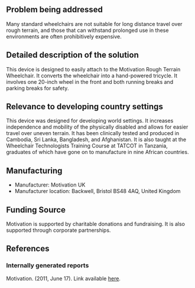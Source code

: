 {{Medical Device
|Health Topic=Physical disabilities 
|Classification=Treatment
|Scope=Commercialized
|Location=Africa, Asia
|Image=ClipOnTricycle.jpg
}}
<!-- Please make sure to use the format provided below for consistency between all devices. -->
==Problem being addressed==
Many standard wheelchairs are not suitable for long distance travel over rough terrain, and those that can withstand prolonged use in these environments are often prohibitively expensive. 

==Detailed description of the solution==
This device is designed to easily attach to the Motivation Rough Terrain Wheelchair. It converts the wheelchair into a hand-powered tricycle. It involves one 20-inch wheel in the front and both running breaks and parking breaks for safety.

==Relevance to developing country settings==
This device was designed for developing world settings. It increases independence and mobility of the physically disabled and allows for easier travel over uneven terrain. It has been clinically tested and produced in Cambodia, Sri Lanka, Bangladesh, and Afghanistan. It is also taught at the Wheelchair Technologists Training Course at TATCOT in Tanzania, graduates of which have gone on to manufacture in nine African countries.

==Manufacturing==
*Manufacturer: Motivation UK 
*Manufacturer location: Backwell, Bristol BS48 4AQ, United Kingdom
 
==Funding Source==
Motivation is supported by charitable donations and fundraising. It is also supported through corporate partnerships.

==References==
===Internally generated reports===
Motivation. (2011, June 17). Link available [http://www.motivation.org.uk/ here].
